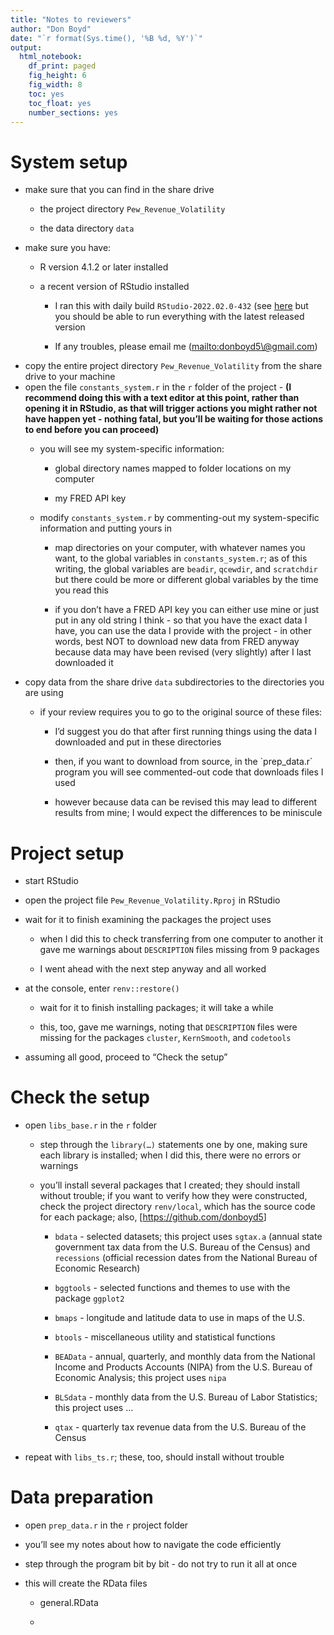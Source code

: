 ```yaml
---
title: "Notes to reviewers"
author: "Don Boyd"
date: "`r format(Sys.time(), '%B %d, %Y')`"
output:
  html_notebook: 
    df_print: paged
    fig_height: 6
    fig_width: 8
    toc: yes
    toc_float: yes
    number_sections: yes
---
```


# System setup

-   make sure that you can find in the share drive
    -   the project directory `Pew_Revenue_Volatility`

    -   the data directory `data`
-   make sure you have:
    -   R version 4.1.2 or later installed

    -   a recent version of RStudio installed

        -   I ran this with daily build `RStudio-2022.02.0-432` (see [here](https://dailies.rstudio.com/) but you should be able to run everything with the latest released version

        -   If any troubles, please email me ([mailto:donboyd5\\\@gmail.com](mailto:donboyd5\@gmail.com){.uri})
-   copy the entire project directory `Pew_Revenue_Volatility` from the share drive to your machine
-   open the file `constants_system.r` in the `r` folder of the project - **(I recommend doing this with a text editor at this point, rather than opening it in RStudio, as that will trigger actions you might rather not have happen yet - nothing fatal, but you'll be waiting for those actions to end before you can proceed)**
    -   you will see my system-specific information:

        -   global directory names mapped to folder locations on my computer

        -   my FRED API key

    -   modify `constants_system.r` by commenting-out my system-specific information and putting yours in

        -   map directories on your computer, with whatever names you want, to the global variables in `constants_system.r`; as of this writing, the global variables are `beadir`, `qcewdir`, and `scratchdir` but there could be more or different global variables by the time you read this

        -   if you don't have a FRED API key you can either use mine or just put in any old string I think - so that you have the exact data I have, you can use the data I provide with the project - in other words, best NOT to download new data from FRED anyway because data may have been revised (very slightly) after I last downloaded it
-   copy data from the share drive `data` subdirectories to the directories you are using
    -   if your review requires you to go to the original source of these files:

        -   I'd suggest you do that after first running things using the data I downloaded and put in these directories

        -   then, if you want to download from source, in the \`prep_data.r\` program you will see commented-out code that downloads files I used

        -   however because data can be revised this may lead to different results from mine; I would expect the differences to be miniscule

# Project setup

-   start RStudio

-   open the project file `Pew_Revenue_Volatility.Rproj` in RStudio

-   wait for it to finish examining the packages the project uses

    -   when I did this to check transferring from one computer to another it gave me warnings about `DESCRIPTION` files missing from 9 packages

    -   I went ahead with the next step anyway and all worked

-   at the console, enter `renv::restore()`

    -   wait for it to finish installing packages; it will take a while

    -   this, too, gave me warnings, noting that `DESCRIPTION` files were missing for the packages `cluster`, `KernSmooth`, and `codetools`

-   assuming all good, proceed to "Check the setup"

# Check the setup

-   open `libs_base.r` in the `r` folder

    -   step through the `library(…)` statements one by one, making sure each library is installed; when I did this, there were no errors or warnings

    -   you'll install several packages that I created; they should install without trouble; if you want to verify how they were constructed, check the project directory `renv/local`, which has the source code for each package; also, [<https://github.com/donboyd5>]

        -   `bdata` - selected datasets; this project uses `sgtax.a` (annual state government tax data from the U.S. Bureau of the Census) and `recessions` (official recession dates from the National Bureau of Economic Research)

        -   `bggtools` - selected functions and themes to use with the package `ggplot2`

        -   `bmaps` - longitude and latitude data to use in maps of the U.S.

        -   `btools` - miscellaneous utility and statistical functions

        -   `BEAData` - annual, quarterly, and monthly data from the National Income and Products Accounts (NIPA) from the U.S. Bureau of Economic Analysis; this project uses `nipa`

        -   `BLSdata` - monthly data from the U.S. Bureau of Labor Statistics; this project uses ...

        -   `qtax` - quarterly tax revenue data from the U.S. Bureau of the Census

-   repeat with `libs_ts.r`; these, too, should install without trouble

# Data preparation

-   open `prep_data.r` in the `r` project folder

-   you'll see my notes about how to navigate the code efficiently

-   step through the program bit by bit - do not try to run it all at once

-   this will create the RData files

    -   general.RData

    -   
